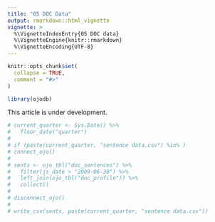 ```yaml
---
title: "05 DOC Data"
output: rmarkdown::html_vignette
vignette: >
  %\VignetteIndexEntry{05 DOC data}
  %\VignetteEngine{knitr::rmarkdown}
  %\VignetteEncoding{UTF-8}
---
```


```r
knitr::opts_chunk$set(
  collapse = TRUE,
  comment = "#>"
)
```

```r
library(ojodb)
```

This article is under development.

```r
# current_quarter <- Sys.Date() %>% 
#   floor_date("quarter")
# 
# if (paste(current_quarter, "sentence data.csv") %in% )
# connect_ojo()
# 
# sents <- ojo_tbl("doc_sentences") %>%
#   filter(js_date > "2009-06-30") %>%
#   left_join(ojo_tbl("doc_profile")) %>% 
#   collect()
# 
# disconnect_ojo()
# 
# write_csv(sents, paste(current_quarter, "sentence data.csv"))

```



